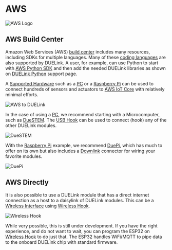 
# AWS


![AWS Logo](pathname:///img/aws-logo.png)


## AWS Build Center

Amazon Web Services (AWS) [build center](https://builder.aws.com/build/tools) includes many resources, including SDKs for multiple languages. Many of these [coding languages](../language/intro) are also supported by DUELink. A user, for example, can use Python to start with [AWS Python SDK](https://aws.amazon.com/sdk-for-python/) and then add the needed DUELink libraries as shown on [DUELink Python](../language/python) support page.

A [Supported Hardware](../hw/intro) such as a [PC](../hw/pc-laptop) or a [Raspberry Pi](../hw/raspberry-pi) can be used to connect hundreds of sensors and actuators to [AWS IoT Core](https://aws.amazon.com/iot-core/) with relatively minimal efforts.

![AWS to DUELink](pathname:///img/aws-cloud.png)

In the case of using a [PC](../hw/pc-laptop), we recommend starting with a Microcomputer, such as [DueSTEM](../products/mcduestem-b). The [USB Hook](../products/adusbhook-a) can be used to connect (hook) any of the other DUELink modules. 

![DueSTEM](pathname:///img/catalog/mcduestem-b-1.png)

With the [Raspberry Pi](../hw/raspberry-pi) example, we recommend [DuePi](../products/adduepi-b), which has much to offer on its own but also includes a [Downlink](../interface/downlink) connector for wiring your favorite modules.

![DuePi](pathname:///img/duepi-daisylinked.png)

## AWS Directly

It is also possible to use a DUELink module that has a direct internet connection as a host to a daisylink of DUELink modules. This can be a [Wireless Interface](../interface/wireless) using [Wireless Hook](../products/adwhook-b).

![Wireless Hook](pathname:///img/catalog/adwhook-b-1.png)

While very possible, this is still under development. If you have the right experience, and do not want to wait, you can program the ESP32 on [Wireless Hook](../products/adwhook-b) to do just that. The ESP32 handles WiFi/MQTT to pipe data to the onboard DUELink chip with standard firmware. 
